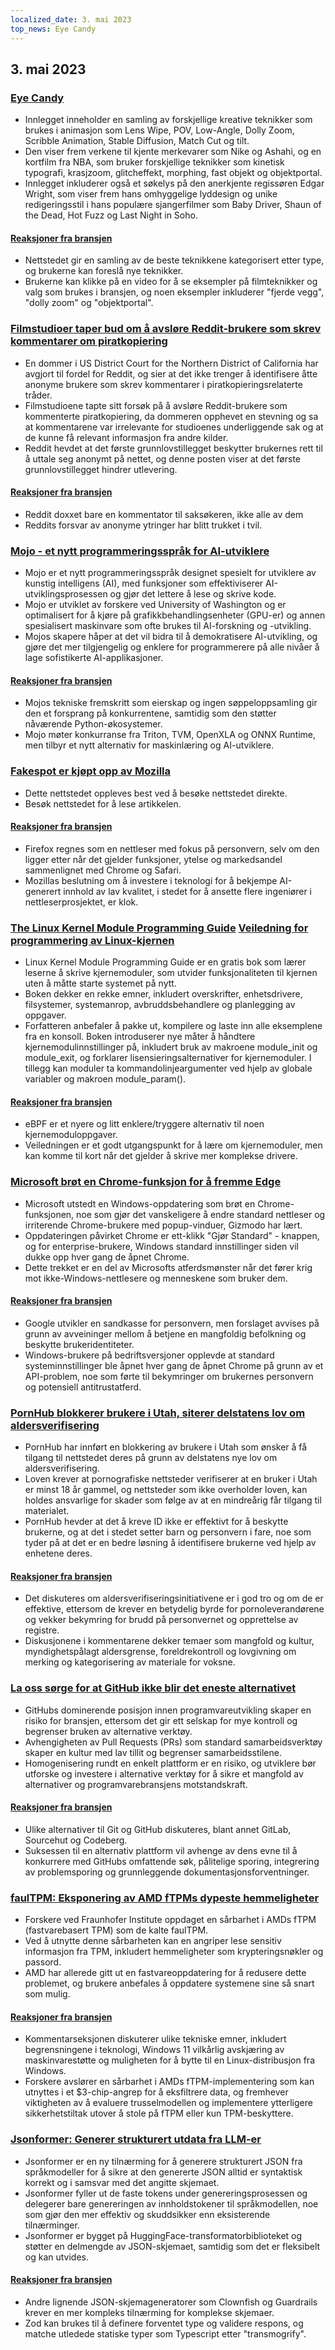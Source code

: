 ```yaml
---
localized_date: 3. mai 2023
top_news: Eye Candy
---
```




<CallToAction />

<Steps>

## 3. mai 2023

### [Eye Candy](https://eycndy.com)

- Innlegget inneholder en samling av forskjellige kreative teknikker som brukes i animasjon som Lens Wipe, POV, Low-Angle, Dolly Zoom, Scribble Animation, Stable Diffusion, Match Cut og tilt.
- Den viser frem verkene til kjente merkevarer som Nike og Ashahi, og en kortfilm fra NBA, som bruker forskjellige teknikker som kinetisk typografi, krasjzoom, glitcheffekt, morphing, fast objekt og objektportal.
- Innlegget inkluderer også et søkelys på den anerkjente regissøren Edgar Wright, som viser frem hans omhyggelige lyddesign og unike redigeringsstil i hans populære sjangerfilmer som Baby Driver, Shaun of the Dead, Hot Fuzz og Last Night in Soho.

#### [Reaksjoner fra bransjen](http://news.ycombinator.com/item?id=35791575)

- Nettstedet gir en samling av de beste teknikkene kategorisert etter type, og brukerne kan foreslå nye teknikker.
- Brukerne kan klikke på en video for å se eksempler på filmteknikker og valg som brukes i bransjen, og noen eksempler inkluderer "fjerde vegg", "dolly zoom" og "objektportal".

### [Filmstudioer taper bud om å avsløre Reddit-brukere som skrev kommentarer om piratkopiering](https://arstechnica.com/tech-policy/2023/05/judge-wont-force-reddit-to-identify-anonymous-users-who-discussed-piracy/)

- En dommer i US District Court for the Northern District of California har avgjort til fordel for Reddit, og sier at det ikke trenger å identifisere åtte anonyme brukere som skrev kommentarer i piratkopieringsrelaterte tråder.
- Filmstudioene tapte sitt forsøk på å avsløre Reddit-brukere som kommenterte piratkopiering, da dommeren opphevet en stevning og sa at kommentarene var irrelevante for studioenes underliggende sak og at de kunne få relevant informasjon fra andre kilder.
- Reddit hevdet at det første grunnlovstillegget beskytter brukernes rett til å uttale seg anonymt på nettet, og denne posten viser at det første grunnlovstillegget hindrer utlevering.

#### [Reaksjoner fra bransjen](http://news.ycombinator.com/item?id=35787080)

- Reddit doxxet bare en kommentator til saksøkeren, ikke alle av dem
- Reddits forsvar av anonyme ytringer har blitt trukket i tvil.

### [Mojo - et nytt programmeringsspråk for AI-utviklere](https://www.modular.com/mojo)

- Mojo er et nytt programmeringsspråk designet spesielt for utviklere av kunstig intelligens (AI), med funksjoner som effektiviserer AI-utviklingsprosessen og gjør det lettere å lese og skrive kode.
- Mojo er utviklet av forskere ved University of Washington og er optimalisert for å kjøre på grafikkbehandlingsenheter (GPU-er) og annen spesialisert maskinvare som ofte brukes til AI-forskning og -utvikling.
- Mojos skapere håper at det vil bidra til å demokratisere AI-utvikling, og gjøre det mer tilgjengelig og enklere for programmerere på alle nivåer å lage sofistikerte AI-applikasjoner.

#### [Reaksjoner fra bransjen](http://news.ycombinator.com/item?id=35790367)

- Mojos tekniske fremskritt som eierskap og ingen søppeloppsamling gir den et forsprang på konkurrentene, samtidig som den støtter nåværende Python-økosystemer.
- Mojo møter konkurranse fra Triton, TVM, OpenXLA og ONNX Runtime, men tilbyr et nytt alternativ for maskinlæring og AI-utviklere.

### [Fakespot er kjøpt opp av Mozilla](https://www.fakespot.com/post/fakespot-acquired-by-mozilla)

- Dette nettstedet oppleves best ved å besøke nettstedet direkte.
- Besøk nettstedet for å lese artikkelen.

#### [Reaksjoner fra bransjen](http://news.ycombinator.com/item?id=35789963)

- Firefox regnes som en nettleser med fokus på personvern, selv om den ligger etter når det gjelder funksjoner, ytelse og markedsandel sammenlignet med Chrome og Safari.
- Mozillas beslutning om å investere i teknologi for å bekjempe AI-generert innhold av lav kvalitet, i stedet for å ansette flere ingeniører i nettleserprosjektet, er klok.

### [The Linux Kernel Module Programming Guide](https://sysprog21.github.io/lkmpg/) [Veiledning for programmering av Linux-kjernen](https://sysprog21.github.io/lkmpg/)

- Linux Kernel Module Programming Guide er en gratis bok som lærer leserne å skrive kjernemoduler, som utvider funksjonaliteten til kjernen uten å måtte starte systemet på nytt.
- Boken dekker en rekke emner, inkludert overskrifter, enhetsdrivere, filsystemer, systemanrop, avbruddsbehandlere og planlegging av oppgaver.
- Forfatteren anbefaler å pakke ut, kompilere og laste inn alle eksemplene fra en konsoll. Boken introduserer nye måter å håndtere kjernemodulinnstillinger på, inkludert bruk av makroene module_init og module_exit, og forklarer lisensieringsalternativer for kjernemoduler. I tillegg kan moduler ta kommandolinjeargumenter ved hjelp av globale variabler og makroen module_param().

#### [Reaksjoner fra bransjen](http://news.ycombinator.com/item?id=35782630)

- eBPF er et nyere og litt enklere/tryggere alternativ til noen kjernemoduloppgaver.
- Veiledningen er et godt utgangspunkt for å lære om kjernemoduler, men kan komme til kort når det gjelder å skrive mer komplekse drivere.

### [Microsoft brøt en Chrome-funksjon for å fremme Edge](https://gizmodo.com/microsoft-windows-google-chrome-feature-broken-edge-1850392901)

- Microsoft utstedt en Windows-oppdatering som brøt en Chrome-funksjonen, noe som gjør det vanskeligere å endre standard nettleser og irriterende Chrome-brukere med popup-vinduer, Gizmodo har lært.
- Oppdateringen påvirket Chrome er ett-klikk "Gjør Standard" - knappen, og for enterprise-brukere, Windows standard innstillinger siden vil dukke opp hver gang de åpnet Chrome.
- Dette trekket er en del av Microsofts atferdsmønster når det fører krig mot ikke-Windows-nettlesere og menneskene som bruker dem.

#### [Reaksjoner fra bransjen](http://news.ycombinator.com/item?id=35787707)

- Google utvikler en sandkasse for personvern, men forslaget avvises på grunn av avveininger mellom å betjene en mangfoldig befolkning og beskytte brukeridentiteter.
- Windows-brukere på bedriftsversjoner opplevde at standard systeminnstillinger ble åpnet hver gang de åpnet Chrome på grunn av et API-problem, noe som førte til bekymringer om brukernes personvern og potensiell antitrustatferd.

### [PornHub blokkerer brukere i Utah, siterer delstatens lov om aldersverifisering](https://kslnewsradio.com/2003298/adult-website-pornhub-blocks-users-in-utah-from-accessing-the-site/)

- PornHub har innført en blokkering av brukere i Utah som ønsker å få tilgang til nettstedet deres på grunn av delstatens nye lov om aldersverifisering.
- Loven krever at pornografiske nettsteder verifiserer at en bruker i Utah er minst 18 år gammel, og nettsteder som ikke overholder loven, kan holdes ansvarlige for skader som følge av at en mindreårig får tilgang til materialet.
- PornHub hevder at det å kreve ID ikke er effektivt for å beskytte brukerne, og at det i stedet setter barn og personvern i fare, noe som tyder på at det er en bedre løsning å identifisere brukerne ved hjelp av enhetene deres.

#### [Reaksjoner fra bransjen](http://news.ycombinator.com/item?id=35786086)

- Det diskuteres om aldersverifiseringsinitiativene er i god tro og om de er effektive, ettersom de krever en betydelig byrde for pornoleverandørene og vekker bekymring for brudd på personvernet og opprettelse av registre.
- Diskusjonene i kommentarene dekker temaer som mangfold og kultur, myndighetspålagt aldersgrense, foreldrekontroll og lovgivning om merking og kategorisering av materiale for voksne.

### [La oss sørge for at GitHub ikke blir det eneste alternativet](https://blog.edwardloveall.com/lets-make-sure-github-doesnt-become-the-only-option)

- GitHubs dominerende posisjon innen programvareutvikling skaper en risiko for bransjen, ettersom det gir ett selskap for mye kontroll og begrenser bruken av alternative verktøy.
- Avhengigheten av Pull Requests (PRs) som standard samarbeidsverktøy skaper en kultur med lav tillit og begrenser samarbeidsstilene.
- Homogenisering rundt en enkelt plattform er en risiko, og utviklere bør utforske og investere i alternative verktøy for å sikre et mangfold av alternativer og programvarebransjens motstandskraft.

#### [Reaksjoner fra bransjen](http://news.ycombinator.com/item?id=35787102)

- Ulike alternativer til Git og GitHub diskuteres, blant annet GitLab, Sourcehut og Codeberg.
- Suksessen til en alternativ plattform vil avhenge av dens evne til å konkurrere med GitHubs omfattende søk, pålitelige sporing, integrering av problemsporing og grunnleggende dokumentasjonsforventninger.

### [faulTPM: Eksponering av AMD fTPMs dypeste hemmeligheter](https://arxiv.org/abs/2304.14717)

- Forskere ved Fraunhofer Institute oppdaget en sårbarhet i AMDs fTPM (fastvarebasert TPM) som de kalte faulTPM.
- Ved å utnytte denne sårbarheten kan en angriper lese sensitiv informasjon fra TPM, inkludert hemmeligheter som krypteringsnøkler og passord.
- AMD har allerede gitt ut en fastvareoppdatering for å redusere dette problemet, og brukere anbefales å oppdatere systemene sine så snart som mulig.

#### [Reaksjoner fra bransjen](http://news.ycombinator.com/item?id=35787195)

- Kommentarseksjonen diskuterer ulike tekniske emner, inkludert begrensningene i teknologi, Windows 11 vilkårlig avskjæring av maskinvarestøtte og muligheten for å bytte til en Linux-distribusjon fra Windows.
- Forskere avslører en sårbarhet i AMDs fTPM-implementering som kan utnyttes i et $3-chip-angrep for å eksfiltrere data, og fremhever viktigheten av å evaluere trusselmodellen og implementere ytterligere sikkerhetstiltak utover å stole på fTPM eller kun TPM-beskyttere.

### [Jsonformer: Generer strukturert utdata fra LLM-er](https://github.com/1rgs/jsonformer)

- Jsonformer er en ny tilnærming for å generere strukturert JSON fra språkmodeller for å sikre at den genererte JSON alltid er syntaktisk korrekt og i samsvar med det angitte skjemaet.
- Jsonformer fyller ut de faste tokens under genereringsprosessen og delegerer bare genereringen av innholdstokener til språkmodellen, noe som gjør den mer effektiv og skuddsikker enn eksisterende tilnærminger.
- Jsonformer er bygget på HuggingFace-transformatorbiblioteket og støtter en delmengde av JSON-skjemaet, samtidig som det er fleksibelt og kan utvides.

#### [Reaksjoner fra bransjen](http://news.ycombinator.com/item?id=35790092)

- Andre lignende JSON-skjemageneratorer som Clownfish og Guardrails krever en mer kompleks tilnærming for komplekse skjemaer.
- Zod kan brukes til å definere forventet type og validere respons, og matche utledede statiske typer som Typescript etter "transmogrify".

</Steps>

